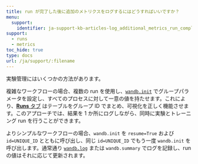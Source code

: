 ```yaml
---
title: run が完了した後に追加のメトリクスをログするにはどうすればいいですか？
menu:
  support:
    identifier: ja-support-kb-articles-log_additional_metrics_run_completes
support:
  - runs
  - metrics
toc_hide: true
type: docs
url: /ja/support/:filename
---
```

実験管理にはいくつかの方法があります。

複雑なワークフローの場合、複数の run を使用し、[`wandb.init`](/ja/guides/models/track/create-an-experiment) でグループパラメータを設定し、すべてのプロセスに対して一意の値を持たせます。これにより、[**Runs** タブ](/ja/guides/models/track/project-page.md#runs-tab) はテーブルをグループ ID でまとめ、可視化を正しく機能させます。このアプローチでは、結果を 1 か所にログしながら、同時に実験とトレーニング run を行うことができます。

よりシンプルなワークフローの場合、`wandb.init` を `resume=True` および `id=UNIQUE_ID` とともに呼び出し、同じ `id=UNIQUE_ID` でもう一度 `wandb.init` を呼び出します。通常通り [`wandb.log`](/ja/guides/models/track/log/) または `wandb.summary` でログを記録し、run の値はそれに応じて更新されます。